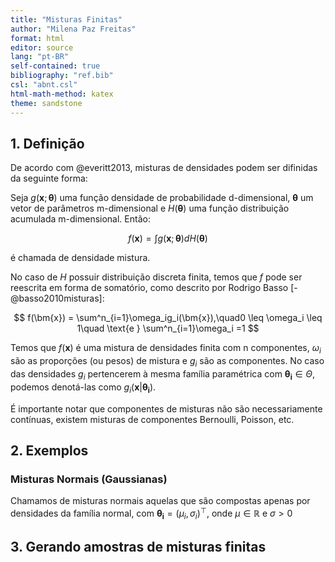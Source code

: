 ```yaml
---
title: "Misturas Finitas"
author: "Milena Paz Freitas"
format: html
editor: source
lang: "pt-BR"
self-contained: true
bibliography: "ref.bib"
csl: "abnt.csl"
html-math-method: katex
theme: sandstone
---
```


## 1. Definição

De acordo com @everitt2013, misturas de densidades podem ser difinidas da seguinte forma:

::: {.callout-note appearance="minimal"}
Seja $g(\bm{x};\bm{ \theta})$ uma função densidade de probabilidade d-dimensional, $\bm{\theta}$ um vetor de parâmetros m-dimensional e $H(\bm{\theta})$ uma função distribuição acumulada m-dimensional. Então:

$$
f(\bm{x})= \int g(\bm{x};\bm{\theta}) dH(\bm{\theta})
$$

é chamada de densidade mistura.

:::

No caso de $H$ possuir distribuição discreta finita, temos que $f$ pode ser reescrita em forma de somatório, como descrito por Rodrigo Basso [-@basso2010misturas]:

$$
  f(\bm{x}) = \sum^n_{i=1}\omega_ig_i(\bm{x}),\quad0 \leq \omega_i \leq 1\quad \text{e  } \sum^n_{i=1}\omega_i =1  
$$

Temos que $f(\bm{x})$ é uma mistura de densidades finita com n componentes, $\omega_i$ são as proporções (ou pesos) de mistura e $g_i$ são as componentes. No caso das densidades $g_i$ pertencerem à mesma família paramétrica com $\bm{\theta_i}\in\Theta$, podemos denotá-las como $g_i(\bm{x}|\bm{\theta_i})$.

::: {.callout-note appearance="minimal"}
É importante notar que componentes de misturas não são necessariamente contínuas, existem misturas de componentes Bernoulli, Poisson, etc.
:::

## 2. Exemplos

### Misturas Normais (Gaussianas)

Chamamos de misturas normais aquelas que são compostas apenas por densidades da família normal, com $\bm{\theta_i}=(\mu_i,\sigma_i)^\top$, onde $\mu \in \mathbb{R}$ e $\sigma >0$

## 3. Gerando amostras de misturas finitas